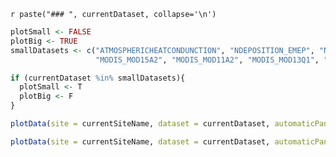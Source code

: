 
`r paste("### ", currentDataset, collapse='\n')`

```r
plotSmall <- FALSE
plotBig <- TRUE
smallDatasets <- c("ATMOSPHERICHEATCONDUNCTION", "NDEPOSITION_EMEP", "NDEPOSITION_ISIMIP2B",
                   "MODIS_MOD15A2", "MODIS_MOD11A2", "MODIS_MOD13Q1", "MODIS_MOD17A2")

if (currentDataset %in% smallDatasets){
  plotSmall <- T
  plotBig <- F
} 

``` 

```r


plotData(site = currentSiteName, dataset = currentDataset, automaticPanels = T)
``` 

```r
plotData(site = currentSiteName, dataset = currentDataset, automaticPanels = T)
``` 
